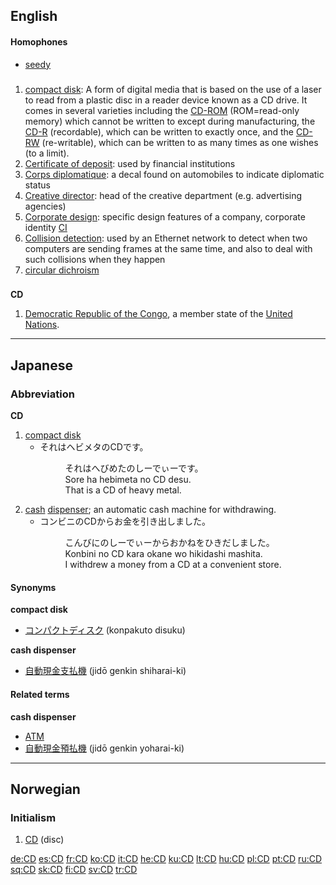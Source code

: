 ==English==

====Homophones====
*[[seedy]]

==={{initialism}}===
{{en-noun}}  {{pos_n}}

# [[compact disk]]: A form of digital media that is based on the use of a laser to read from a plastic disc in a reader device known as a CD drive.  It comes in several varieties including the [[CD-ROM]] (ROM=read-only memory) which cannot be written to except during manufacturing, the [[CD-R]] (recordable), which can be written to exactly once, and the [[CD-RW]] (re-writable), which can be written to as many times as one wishes (to a limit).
# [[Certificate of deposit]]: used by financial institutions
# [[Corps diplomatique]]: a decal found on automobiles to indicate diplomatic status
# [[Creative director]]: head of the creative department (e.g. advertising agencies)
# [[Corporate design]]: specific design features of a company, corporate identity [[CI]]
# [[Collision detection]]: used by an Ethernet network to detect when two computers are sending frames at the same time, and also to deal with such collisions when they happen
# [[circular dichroism]]

==={{abbreviation}}===
'''CD'''
# [[Democratic Republic of the Congo]], a member state of the [[United Nations]].
----

==Japanese==

===Abbreviation===
'''CD'''

# [[compact disk]]
#*それはヘビメタのCDです。
#*:それはへびめたのしーでぃーです。
#*:Sore ha hebimeta no CD desu.
#*:That is a CD of heavy metal.
# [[cash]] [[dispenser]]; an automatic cash machine for withdrawing.
#*コンビニのCDからお金を引き出しました。
#*:こんびにのしーでぃーからおかねをひきだしました。
#*:Konbini no CD kara okane wo hikidashi mashita.
#*:I withdrew a money from a CD at a convenient store.

====Synonyms====
'''compact disk'''
*[[コンパクトディスク]] (konpakuto disuku)
'''cash dispenser'''
*[[自動現金支払機]]  (jidō genkin shiharai-ki)

====Related terms====
'''cash dispenser'''
*[[ATM]]
*[[自動現金預払機]] (jidō genkin yoharai-ki)

----

==Norwegian==

===Initialism===
{{no-noun-irreg|m|CD'en|CD'er|CD'ene}}

# [[#English|CD]] (disc)

[[de:CD]]
[[es:CD]]
[[fr:CD]]
[[ko:CD]]
[[it:CD]]
[[he:CD]]
[[ku:CD]]
[[lt:CD]]
[[hu:CD]]
[[pl:CD]]
[[pt:CD]]
[[ru:CD]]
[[sq:CD]]
[[sk:CD]]
[[fi:CD]]
[[sv:CD]]
[[tr:CD]]